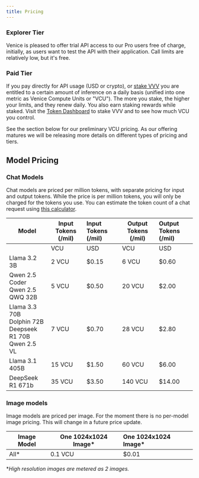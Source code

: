 ```yaml
---
title: Pricing
---
```


### Explorer Tier

Venice is pleased to offer trial API access to our Pro users free of charge, initially, as users want to test the API with their application. Call limits are relatively low, but it's free.&#x20;

### Paid Tier

If you pay directly for API usage (USD or crypto), or [stake VVV](https://venice.ai/blog/how-to-stake-and-claim-your-venice-tokens-vvv) you are entitled to a certain amount of inference on a daily basis (unified into one metric as Venice Compute Units or "VCU"). The more you stake, the higher your limits, and they renew daily. You also earn staking rewards while staked. Visit the [Token Dashboard](https://venice.ai/token) to stake VVV and to see how much VCU you control.&#x20;

See the section below for our preliminary VCU pricing. As our offering matures we will be releasing more details on different types of pricing and tiers.

## Model Pricing

### Chat Models

Chat models are priced per million tokens, with separate pricing for input and output tokens. While the price is per million tokens, you will only be charged for the tokens you use. You can estimate the token count of a chat request using [this calculator](https://quizgecko.com/tools/token-counter).

| Model                                                                            | Input Tokens (/mil) | Input Tokens (/mil) | Output Tokens (/mil) | Output Tokens (/mil) |
| -------------------------------------------------------------------------------- | ------------------- | :------------------ | -------------------- | :------------------- |
|                                                                                  | VCU                 | USD                 | VCU                  | USD                  |
| Llama 3.2 3B                                                                     | 2 VCU               | $0.15               | 6 VCU                | $0.60                |
| Qwen 2.5 Coder <br /> Qwen 2.5 QWQ 32B                                           | 5 VCU               | $0.50               | 20 VCU               | $2.00                |
| Llama 3.3 70B <br /> Dolphin 72B <br /> Deepseek R1 70B       <br /> Qwen 2.5 VL | 7 VCU               | $0.70               | 28 VCU               | $2.80                |
| Llama 3.1 405B                                                                   | 15 VCU              | $1.50               | 60 VCU               | $6.00                |
| DeepSeek R1 671b                                                                 | 35 VCU              | $3.50               | 140 VCU              | $14.00               |

### Image models

Image models are priced per image. For the moment there is no
per-model image pricing. This will change in a future price update.

| Image Model | One 1024x1024 Image\* | One 1024x1024 Image\* |
| ----------- | --------------------- | :-------------------- |
| All\*       | 0.1 VCU               | $0.01                 |

\**High resolution images are metered as 2 images.*
